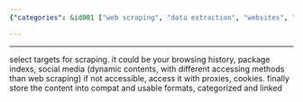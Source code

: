 ```yaml
---
{"categories": &id001 ["web scraping", "data extraction", "websites", "proxies", "cookies", "data storage", "categorization"], "category": "Web Scraping", "date": "2022-12-13 18:15:41", "description": "Web scraping is the process of extracting data from websites by selecting targets and utilizing proxies or cookies for access, storing the content in compatible formats, categorizing it, and linking it for efficient retrieval.", "tags": *id001, "title": "web scraping logic"}

---
```


------
select targets for scraping. it could be your browsing history, package indexs, social media (dynamic contents, with different accessing methods than web scraping)
if not accessible, access it with proxies, cookies.
finally store the content into compat and usable formats, categorized and linked
